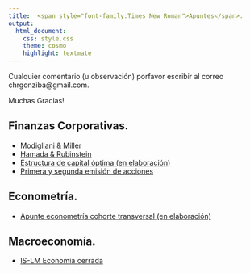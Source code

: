 ```yaml
---
title:  <span style="font-family:Times New Roman">Apuntes</span>.
output:
  html_document:
    css: style.css
    theme: cosmo
    highlight: textmate
---
```

Cualquier comentario (u observación) porfavor escribir al correo chrgonziba@gmail.com.

Muchas Gracias!

## Finanzas Corporativas.

- [Modigliani & Miller](Apuntes/Finanzas/M&M.pdf)
- [Hamada & Rubinstein](Apuntes/Finanzas/HamdaRubinstein.pdf)
- [Estructura de capital óptima (en elaboración)](Apuntes/Finanzas/EstructuraO.pdf)
- [Primera y segunda emisión de acciones](Apuntes/Finanzas/IPOandSEC.pdf)

## Econometría.

- [Apunte econometría cohorte transversal (en elaboración)](Apuntes/Econometría/Econ1.pdf)

## Macroeconomía.

- [IS-LM Economía cerrada](Apuntes/Macroeconomía/IS-LM economía cerrada.pdf)



